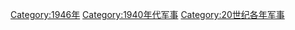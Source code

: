 {{portal|軍事}}
{{Year by category
|m=1
|c=9
|d=4
|y=6
|cat=军事
|sortkey=军事
|parent=20世纪各年军事
|subcat=1940年代军事
}}
[[Category:1946年|Category:1946年]]
[[Category:1940年代军事|Category:1940年代军事]]
[[Category:20世纪各年军事|Category:20世纪各年军事]]
